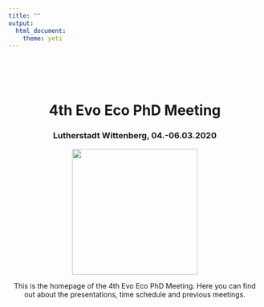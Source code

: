 ```yaml
---
title: ""
output: 
  html_document:
    theme: yeti
---
```

<br>
<br>
<br>
<center># **4th Evo Eco PhD Meeting**
<center>### Lutherstadt Wittenberg, 04.-06.03.2020

<center>![](/home/cmanthey/Schreibtisch/Github_files/EcoEvoPhDMeeting2020/EcoEvoPhDMeeting2020.github.io/pics/merian.JPG){width=250px}

This is the homepage of the 4th Evo Eco PhD Meeting. Here you can find out about the presentations, time schedule and previous meetings.
